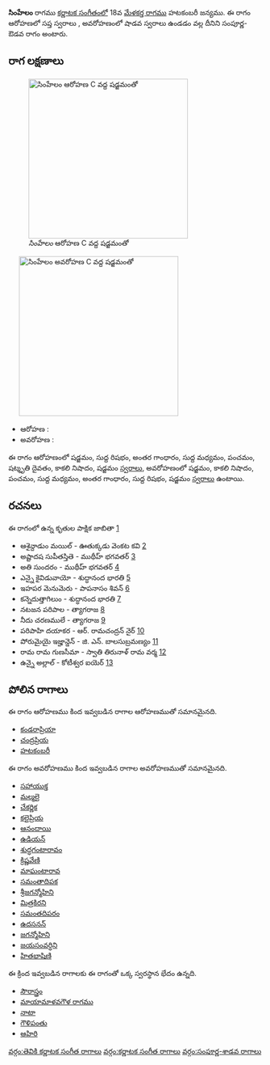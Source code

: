 {{Infobox ragam
	| name          	= సింహేలం
	| synonym	    	= 
	| mela          	= 
	| chakra        	= 
	| janaka        	= 
	| type          	= సంపూర్ణ-శాడవ
	| arohanam      	= {{svaraC|S|R1|G3|M1|P|D3|N3|S'}} 
	| avarohanam    	= {{svaraC|S'|N3|P|M1|G3|R1|S}}
	| jeeva         	=
	| chhaya        	=
	| nyasa         	=
	| vishesha      	= 
	| equivalent  		= 
}}
{{కర్ణాటక సంగీత రాగాలు}}
'''సింహేలం''' రాగము [[కర్ణాటక సంగీతం]]లో 18వ [[మేళకర్త రాగము]]  హటకంబరీ జన్యము.  ఈ రాగం ఆరోహణలో సప్త స్వరాలు , అవరోహణంలో షాడవ స్వరాలు ఉండడం వల్ల దీనిని సంపూర్ణ-ఔడవ రాగం అంటారు.


==రాగ లక్షణాలు==
[[Image:simhelam_ar_kb2wiki.png|thumb|right|316px|''సింహేలం'' ఆరోహణ C వద్ద షడ్జమంతో]]
	[[Image:simhelam_av_kb2wiki.png|thumb|right|316px|''సింహేలం'' అవరోహణ C వద్ద షడ్జమంతో]]

* ఆరోహణ : {{svaraC|S|R1|G3|M1|P|D3|N3|S'}} 
* అవరోహణ : {{svaraC|S'|N3|P|M1|G3|R1|S}}

ఈ రాగం ఆరోహణంలో షడ్జమం, సుద్ద  రిషభం, అంతర గాంధారం, సుద్ద మధ్యమం, పంచమం, షట్శృతి దైవతం, కాకలి  నిషాదం, షడ్జమం [[స్వరాలు]], అవరోహణంలో షడ్జమం, కాకలి  నిషాదం, పంచమం, సుద్ద మధ్యమం, అంతర గాంధారం, సుద్ద  రిషభం, షడ్జమం [[స్వరాలు]] ఉంటాయి.

==రచనలు==
ఈ రాగంలో ఉన్న కృతుల పాక్షిక జాబితా [https://github.com/ssrihari/ragavardhini/blob/master/ragas/kritis.psv]
* ఆశైన్దాడుం మయిల్ - ఊతుక్కడు వెంకట కవి [http://www.karnatik.com/c2426.shtml]
* అష్టాదష సుపీతస్తితె - ముథీహ్ భగవతర్ [http://www.karnatik.com/c2085.shtml]
* అతి సుందరం - ముథీహ్ భగవతర్ [http://www.karnatik.com/c1994.shtml]
* ఎన్నై  కైవిడువాయో - శుద్ధానంద  భారతి [http://www.karnatik.com/c1697.shtml]
* ఇహపర మెనుమెరు - పాపనాసం  శివన్ [http://www.karnatik.com/c1609.shtml]
* కన్నెదుత్తాగిలుం - శుద్ధానంద  భారతి [http://www.karnatik.com/c1622.shtml]
* నటజన పరిపాల - త్యాగరాజ [http://www.karnatik.com/c2591.shtml]
* నీదు చరణములే - త్యాగరాజ [http://www.karnatik.com/c1596.shtml]
* పరిపాహి దయాకర - ఆర్. రామచంద్రన్ నైర్ [http://www.karnatik.com/c3118.shtml]
* పోరుమైయై ఇజ్హాన్డెన్ - జి. ఎన్. బాలసుబ్రమణ్యం [http://www.karnatik.com/c3075.shtml]
* రామ రామ గుణసీమా - స్వాతి తిరునాళ్ రామ వర్మ [http://www.karnatik.com/c1817.shtml]
* ఉన్నై అల్లాల్ - కోటీశ్వర ఐయెర్ [http://www.karnatik.com/c1247.shtml]




==పోలిన రాగాలు==
ఈ రాగం ఆరోహణము కింద ఇవ్వబడిన రాగాల ఆరోహణముతో సమానమైనది.
* [[కండరాప్రియా]]
* [[చంద్రప్రియ]]
* [[ హటకంబరీ]]

ఈ రాగం అవరోహణము కింద ఇవ్వబడిన రాగాల అవరోహణముతో సమానమైనది.
* [[సహాయుక్త]]
* [[మల్మలై]]
* [[చేకర్ణిక]]
* [[కలైప్రియ]]
* [[ఆనందాయి]]
* [[ఉడియన్]]
* [[శుద్ధగంటారావం]]
* [[క్రిష్ణవేణి]]
* [[మాఘంటారావ]]
* [[సమంతాదిపక]]
* [[శ్రీజగన్మోహిని]]
* [[మిత్రకిరని]]
* [[ సమంతదిపరం]]
* [[ఉదసనన్]]
* [[జగన్మోహిని]]
* [[జయసంవర్ధిని]]
* [[హితభాషిణి]]

ఈ క్రింద ఇవ్వబడిన రాగాలకు ఈ రాగంతో ఒక్క స్వరస్థాన భేదం ఉన్నది.
* [[సౌరాస్త్రం]]
* [[మాయామాళవగౌళ రాగము]]
* [[నాటా]]
* [[గౌళిపంతు]]
* [[ఆహిరి]]



[[వర్గం:తెవికి కర్ణాటక సంగీత రాగాలు]]
[[వర్గం:కర్ణాటక సంగీత రాగాలు]]
[[వర్గం:సంపూర్ణ-శాడవ రాగాలు]]